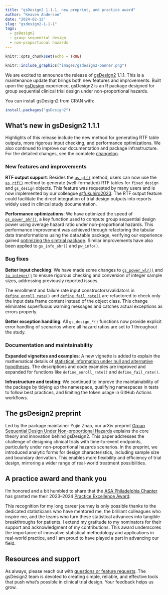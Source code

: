 ```yaml
---
title: "gsDesign2 1.1.1, new preprint, and practice award"
author: "Keaven Anderson"
date: "2024-02-12"
slug: "gsdesign2-1-1-1"
tags:
  - gsDesign2
  - group sequential design
  - non-proportional hazards
---
```


```r
knitr::opts_chunk$set(echo = TRUE)
```

```r
knitr::include_graphics("images/gsdesign2-banner.png")
```

We are excited to announce the release of
[gsDesign2](https://merck.github.io/gsDesign2/) 1.1.1.
This is a maintenance update that brings both new features and improvements.
Built upon the [gsDesign](https://keaven.github.io/gsDesign/) experience,
gsDesign2 is an R package designed for group sequential clinical trial design
under non-proportional hazards.

You can install gsDesign2 from CRAN with:

```r
install.packages("gsDesign2")
```

## What's new in gsDesign2 1.1.1

Highlights of this release include the new method for generating RTF table
outputs, more rigorous input checking, and performance optimizations.
We also continued to improve our documentation and package infrastructure.
For the detailed changes, see the complete [changelog](https://merck.github.io/gsDesign2/news/).

### New features and improvements

**RTF output support**:
Besides the [`as_gt()`](https://merck.github.io/gsDesign2/reference/as_gt.html) method,
users can now use the [`as_rtf()`](https://merck.github.io/gsDesign2/reference/as_rtf.html) method
to generate (well-formatted) RTF tables for `fixed_design` and `gs_design` objects.
This feature was requested by many users and is now implemented by
our colleague [@fukuhiro2023](https://github.com/fukuhiro2023).
The RTF output feature could facilitate the direct integration of trial design
outputs into reports widely used in clinical study documentation.

**Performance optimizations**:
We have optimized the speed of
[`gs_power_ahr()`](https://merck.github.io/gsDesign2/reference/gs_power_ahr.html),
a key function used to compute group sequential design power using average
hazard ratio under non-proportional hazards. This performance improvement was
achieved through refactoring the tabular data transformations using the
data.table package, verifying our experience gained
[optimizing the simtrial package](/blog/simtrial-0-3-2/).
Similar improvements have also been applied to `gs_info_ahr()` and `pw_info()`.

### Bug fixes

**Better input checking**:
We have made some changes to
[`gs_power_wlr()`](https://merck.github.io/gsDesign2/reference/gs_power_wlr.html)
and [`to_integer()`](https://merck.github.io/gsDesign2/reference/to_integer.html)
to ensure rigorous checking and conversion of integer sample sizes, addressing
previously reported issues.

The enrollment and failure rate input constructors/validators
in [`define_enroll_rate()`](https://merck.github.io/gsDesign2/reference/define_enroll_rate.html) and [`define_fail_rate()`](https://merck.github.io/gsDesign2/reference/define_fail_rate.html) are
refactored to check only the input data frame content instead of the object class.
This change eliminates superfluous warning messages and catches actual
exceptions as errors properly.

**Better exception handling**:
All `gs_design_*()` functions now provide explicit error handling of scenarios
where all hazard ratios are set to 1 throughout the study.

### Documentation and maintainability

**Expanded vignettes and examples**:
A new vignette is added to explain the mathematical details of
[statistical information under null and alternative hypotheses](https://merck.github.io/gsDesign2/articles/story-info-formula.html).
The descriptions and code examples are improved and expanded for functions like
`define_enroll_rate()` and `define_fail_rate()`.

**Infrastructure and testing**:
We continued to improve the maintainability of the package by tidying up the
namespace, qualifying namespaces in tests to follow best practices,
and limiting the token usage in GitHub Actions workflows.

## The gsDesign2 preprint

Led by the package maintainer Yujie Zhao, our arXiv preprint
[Group Sequential Design Under Non-proportional Hazards](https://arxiv.org/abs/2312.01723)
explains the core theory and innovation behind gsDesign2.
This paper addresses the challenge of designing clinical trials with
time-to-event endpoints, particularly under non-proportional hazards scenarios.
In the preprint, we introduced analytic forms for design characteristics,
including sample size and boundary derivation. This enables more flexibility
and efficiency of trial design, mirroring a wider range of real-world
treatment possibilities.

## A practice award and thank you

I'm honored and a bit humbled to share that the
[ASA Philadelphia Chapter](https://community.amstat.org/philadelphia/home)
has granted me their 2023--2024
[Practice Excellence Award](https://community.amstat.org/philadelphia/awards/awardsrecipients).

This recognition for my long career journey is only possible thanks to the
dedicated statisticians who have mentored me, the brilliant colleagues
who inspire me, and the teams who turn these statistical advances into
tangible breakthroughs for patients.
I extend my gratitude to my nominators for their support and acknowledgment
of my contributions. This award underscores the importance of innovative
statistical methodology and applications in real-world practice,
and I am proud to have played a part in advancing our field.

## Resources and support

As always, please reach out with
[questions or feature requests](https://github.com/Merck/gsDesign2/issues).
The gsDesign2 team is devoted to creating simple, reliable, and effective tools
that push what's possible in clinical trial design. Your feedback helps us grow.
